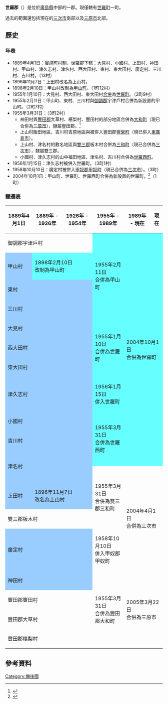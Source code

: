{{日本郡
| 郡 = 世羅郡
| 日文原名 = 世羅郡
| 平假名 = せらぐん
| 羅馬字拼音 = Sera-gun
| 地圖 =[[File:Sera_in_Hiroshima_Prefecture.png|250px]]
| 都道府縣 = 廣島縣
| 編號 = 
| 町 = 1
| 村 = 
| 經度 = 
| 緯度 = 
| 註記 = 
|}}
'''世羅郡'''（{{jpn|j=世羅郡|hg=せらぐん|rm=Sera gun|f=y}}）是位於[[廣島縣|廣島縣]]中部的一郡。現僅轄有[[世羅町|世羅町]]一町。

過去的範圍還包括現在的[[三次市|三次市]]南部以及[[三原市|三原市]]北部。

==歷史==
===年表===
* 1889年4月1日：實施[[町村制|町村制]]，世羅郡下轄：大見村、小國村、上田村、神田村、甲山村、津久志村、津名村、西大田村、東村、東大田村、廣定村、三川村、吉川村。（13村）
* 1896年11月7日：上田村改名為上山村。
* 1898年2月10日：甲山村改制為[[甲山町|甲山町]]。（1町12村）
* 1955年1月10日：大見村、西大田村、東大田村[[市町村合併|合併]]為[[世羅町|世羅町]]。（2町9村）
* 1955年2月11日：甲山町、東村、三川村與[[御調郡|御調郡]]宇津戶村合併為新設置的甲山町。（2町7村）
* 1955年3月31日：（3町2村）
** 神田村與[[豐田郡|豐田郡]]大草村、椹梨村、豐田村的部分地區合併為[[大和町_(廣島縣)|大和町]]（現已合併為[[三原市|三原市]]），隸屬豐田郡。<ref>{{cite web| title=合併の経緯| url=http://www.city.mihara.hiroshima.jp/shisei/gaiyo/05.html| language=ja| publisher=三原市政府| accessdate=2011-01-12| deadurl=yes| archiveurl=https://web.archive.org/web/20110808030949/http://www.city.mihara.hiroshima.jp/shisei/gaiyo/05.html| archivedate=2011-08-08}}</ref>
** 上山村飯田地區、吉川村吉原地區與被併入豐田郡[[豐榮町|豐榮町]]（現已併入[[東廣島市|東廣島市]]）。
** 上山村、津名村的敷名地區與[[雙三郡|雙三郡]]板木村合併為[[三和町_(廣島縣雙三郡)|三和町]]（現已合併為[[三次市|三次市]]），隸屬雙三郡。
** 小國村、津久志村的山中福田地區、津名村、吉川村合併為[[世羅西町|世羅西町]]。
* 1956年1月15日：津久志村被併入世羅町。（3町1村）
* 1958年10月10日：廣定村被併入[[甲奴郡|甲奴郡]][[甲奴町|甲奴町]]（現已合併為[[三次市|三次市]]）。（3町）
* 2004年10月1日：甲山町、世羅町、世羅西町合併為新設置的世羅町。<ref>{{cite web| language=ja| publisher=世羅町公所| title=町の概要| url=http://www.town.sera.hiroshima.jp/Contents/ePage.asp?CONTENTNO=72&PNO=| accessdate=2011-04-08| date=2009-08-14| deadurl=yes| archiveurl=https://web.archive.org/web/20110516152043/http://www.town.sera.hiroshima.jp/Contents/ePage.asp?CONTENTNO=72&PNO=| archivedate=2011-05-16}}</ref>（1町）

===變遷表===
{| class="wikitable" style="font-size:x-small"
! 1889年4月1日
! 1889年 - 1926年
! 1926年 - 1954年
! 1955年 - 1989年
! 1989年 - 現在
! 現在
|-
| colspan=3 | 御調郡宇津戶村
| rowspan=4 style="background-color:#6ff;" | 1955年2月11日<br>合併為甲山町
| rowspan=12 colspan=2 style="background-color:#6ff;" | 2004年10月1日<br>合併為世羅町
|-
| style="background-color:#9cf;" | 甲山村
| colspan=2 style="background-color:#6ff;" | 1898年2月10日<br>改制為甲山町
|-
| colspan=3 style="background-color:#9cf;" | 東村
|-
| colspan=3 style="background-color:#9cf;" | 三川村
|-
| colspan=3 style="background-color:#9cf;" | 大見村
| rowspan=3 style="background-color:#6ff;" | 1955年1月10日<br>合併為世羅町
|-
| colspan=3 style="background-color:#9cf;" | 西大田村
|-
| colspan=3 style="background-color:#9cf;" | 東大田村
|-
| rowspan=2 colspan=3 style="background-color:#9cf;" | <br>津久志村<br><br>
| style="background-color:#6ff;" | 1956年1月15日<br>併入世羅町
|-
| rowspan=4 style="background-color:#6ff;" | <br>1955年3月31日<br>合併為世羅西町<br><br>
|-
| colspan=3 style="background-color:#9cf;" | 小國村
|-
| colspan=3 style="background-color:#9cf;" | 吉川村
|-
| rowspan=2 colspan=3 style="background-color:#9cf;" | <br>津名村<br><br>
|-
| rowspan=3 | 1955年3月31日<br>合併為雙三郡三和町
| rowspan=4 colspan=2 | 2004年4月1日<br>合併為三次市
|-
| style="background-color:#9cf;" | 上田村
| colspan=2 style="background-color:#9cf;" | 1896年11月7日<br>改名為上山村
|-
| colspan=3 | 雙三郡板木村
|-
| colspan=3 style="background-color:#9cf;" | 廣定村
| 1958年10月10日<br>併入甲奴郡甲奴町
|-
| colspan=3 style="background-color:#9cf;" | 神田村
| rowspan=4 | 1955年3月31日<br>合併為豐田郡大和町
| rowspan=4 colspan=2 | 2005年3月22日<br>合併為三原市
|-
| colspan=3 | 豐田郡豐田村
|-
| colspan=3 | 豐田郡大草村
|-
| colspan=3 | 豐田郡椹梨村
|}

==參考資料==
{{reflist}}

{{廣島縣}}
{{吉備四國的郡}}

{{Authority control}}
[[Category:備後國|Category:備後國]]